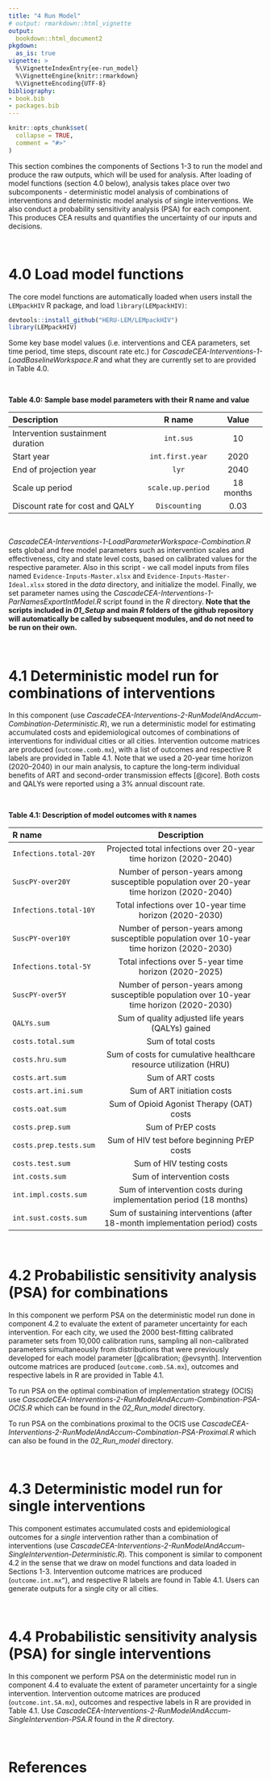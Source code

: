 ```yaml
---
title: "4 Run Model"
# output: rmarkdown::html_vignette
output:
  bookdown::html_document2
pkgdown:
  as_is: true
vignette: >
  %\VignetteIndexEntry{ee-run_model}
  %\VignetteEngine{knitr::rmarkdown}
  %\VignetteEncoding{UTF-8}
bibliography:
- book.bib
- packages.bib  
---
```


```r
knitr::opts_chunk$set(
  collapse = TRUE,
  comment = "#>"
)
```

This section combines the components of Sections 1-3 to run the model and produce the raw outputs, which will be used for analysis. After loading of model functions (section 4.0 below), analysis takes place over two subcomponents - deterministic model analysis of combinations of interventions and deterministic model analysis of single interventions. We also conduct a probability sensitivity analysis (PSA) for each component. This produces CEA results and quantifies the uncertainty of our inputs and decisions. 

$~$

# 4.0 Load model functions {-}


The core model functions are automatically loaded when users install the `LEMpackHIV` R package, and load `library(LEMpackHIV)`:

```r
devtools::install_github("HERU-LEM/LEMpackHIV")
library(LEMpackHIV)
```


Some key base model values (i.e. interventions and CEA parameters, set time period, time steps, discount rate etc.) for *CascadeCEA-Interventions-1-LoadBaselineWorkspace.R* and what they are currently set to are provided in Table 4.0. 

$~$

**Table 4.0: Sample base model parameters with their R name and value**


| **Description**                   |   **R name**      | **Value** |
|:----------------------------------|:-----------------:|:---------:|
| Intervention sustainment duration | `int.sus`         | 10        |
| Start year                        | `int.first.year`  | 2020      |
| End of projection year            | `lyr`             | 2040      |
| Scale up period                   | `scale.up.period` | 18 months |
| Discount rate for cost and QALY   | `Discounting`     | 0.03      |

$~$

*CascadeCEA-Interventions-1-LoadParameterWorkspace-Combination.R* sets global and free model parameters such as intervention scales and effectiveness, city and state level costs,  based on calibrated values for the respective parameter. Also in this script - we call model inputs from files named `Evidence-Inputs-Master.xlsx` and `Evidence-Inputs-Master-Ideal.xlsx` stored in the *data* directory, and initialize the model. Finally, we set parameter names using the *CascadeCEA-Interventions-1-ParNamesExportIntModel.R* script found in the *R* directory. **Note that the scripts included in *01_Setup* and main *R* folders of the github repository will automatically be called by subsequent modules, and do not need to be run on their own.**

$~$

# 4.1 Deterministic model run for combinations of interventions {-}


In this component (use *CascadeCEA-Interventions-2-RunModelAndAccum-Combination-Deterministic.R*), we run a deterministic model for estimating accumulated costs and epidemiological outcomes of combinations of interventions for individual cities or all cities. Intervention outcome matrices are produced (`outcome.comb.mx`), with a list of outcomes and respective R labels are provided in Table 4.1. Note that we used a 20-year time horizon (2020–2040) in our main analysis, to capture the long-term individual benefits of ART and second-order transmission effects [@core]. Both costs and QALYs were reported using a 3% annual discount rate.

$~$

**Table 4.1: Description of model outcomes with `R` names **

  **R name**             | **Description**                                                                           
|:-----------------------|:-----------------------------------------------------------------------------------------:|
| `Infections.total-20Y` | Projected total infections over 20-year time horizon (2020-2040)                          
| `SuscPY-over20Y`       | Number of person-years among susceptible population over 20-year time horizon (2020-2040) 
| `Infections.total-10Y` | Total infections over 10-year time horizon (2020-2030)                                    
| `SuscPY-over10Y`       | Number of person-years among susceptible population over 10-year time horizon (2020-2030) 
| `Infections.total-5Y`  | Total infections over 5-year time horizon (2020-2025)                                    
| `SuscPY-over5Y`        | Number of person-years among susceptible population over 10-year time horizon (2020-2030) 
| `QALYs.sum`            | Sum of quality adjusted life years (QALYs) gained                                        
| `costs.total.sum`      | Sum of total costs                                                                        
| `costs.hru.sum`        | Sum of costs for cumulative healthcare resource utilization (HRU)                         
| `costs.art.sum`        | Sum of ART costs                                                                          
| `costs.art.ini.sum`    | Sum of ART initiation costs                                                               
| `costs.oat.sum`        | Sum of Opioid Agonist Therapy (OAT) costs                                                
| `costs.prep.sum`       | Sum of PrEP costs                                                                         
| `costs.prep.tests.sum` | Sum of HIV test before beginning PrEP costs                                               
| `costs.test.sum`       | Sum of HIV testing costs                                                                  
| `int.costs.sum`        | Sum of intervention costs                                                                 
| `int.impl.costs.sum`   | Sum of intervention costs during implementation period (18 months)                        
| `int.sust.costs.sum`   | Sum of sustaining interventions (after 18-month implementation period) costs              

$~$

# 4.2 Probabilistic sensitivity analysis (PSA) for combinations {-}


In this component we perform PSA on the deterministic model run done in component 4.2 to evaluate the extent of parameter uncertainty for each intervention. For each city, we used the 2000 best-fitting calibrated parameter sets from 10,000 calibration runs, sampling all non-calibrated parameters simultaneously from distributions that were previously developed for each model parameter [@calibration; @evsynth]. Intervention outcome matrices are produced (`outcome.comb.SA.mx`), outcomes and respective labels in R are provided in Table 4.1. 

To run PSA on the optimal combination of implementation strategy (OCIS) use *CascadeCEA-Interventions-2-RunModelAndAccum-Combination-PSA-OCIS.R* which can be found in the *02_Run_model* directory. 

To run PSA on the combinations proximal to the OCIS use *CascadeCEA-Interventions-2-RunModelAndAccum-Combination-PSA-Proximal.R* which can also be found in the *02_Run_model* directory. 

$~$

# 4.3 Deterministic model run for single interventions {-}


This component estimates accumulated costs and epidemiological outcomes for a *single* intervention rather than a combination of interventions (use *CascadeCEA-Interventions-2-RunModelAndAccum-SingleIntervention-Deterministic.R*). This component is similar to component 4.2 in the sense that we draw on model functions and data loaded in Sections 1-3. Intervention outcome matrices are produced (`outcome.int.mx”`), and respective R labels are found in Table 4.1. Users can generate outputs for a single city or all cities. 

$~$

# 4.4 Probabilistic sensitivity analysis (PSA) for single interventions {-}


In this component we perform PSA on the deterministic model run in component 4.4 to evaluate the extent of parameter uncertainty for a single intervention. Intervention outcome matrices are produced (`outcome.int.SA.mx`), outcomes and respective labels in R are provided in Table 4.1. Use *CascadeCEA-Interventions-2-RunModelAndAccum-SingleIntervention-PSA.R* found in the *R* directory. 

$~$

# References {-}

